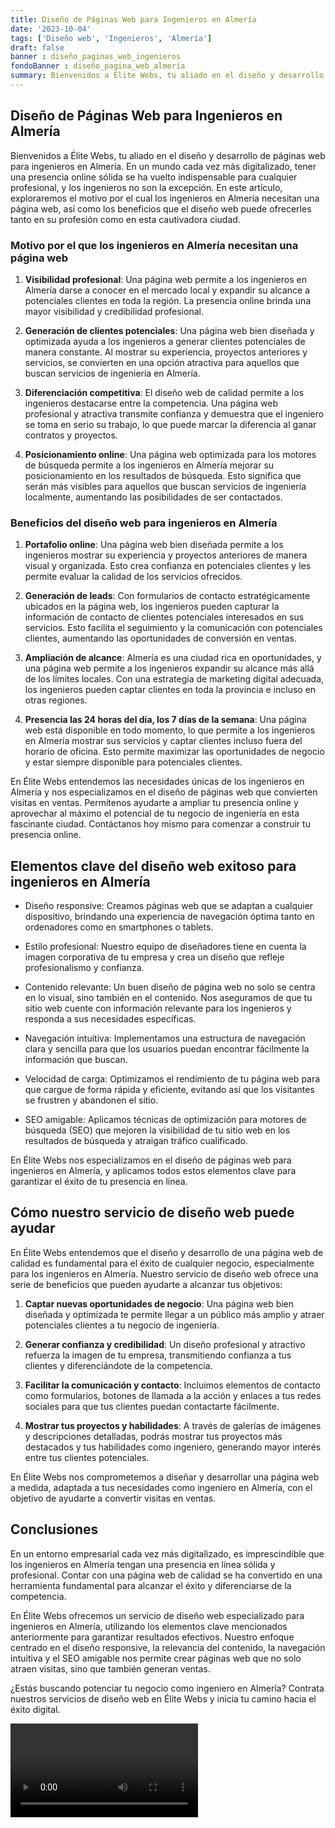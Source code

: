 ```yaml
---
title: Diseño de Páginas Web para Ingenieros en Almería
date: '2023-10-04'
tags: ['Diseño web', 'Ingenieros', 'Almería']
draft: false
banner : diseño_paginas_web_ingenieros
fondoBanner : diseño_pagina_web_almería
summary: Bienvenidos a Élite Webs, tu aliado en el diseño y desarrollo de páginas web para ingenieros en Almería. En un mundo cada vez más digitalizado, tener una presencia online sólida se ha vuelto indispensable para cualquier profesional, y los ingenieros no son la excepción. En este artículo, exploraremos el motivo por el cual los ingenieros en Almería necesitan una página web, así como los beneficios que el diseño web puede ofrecerles tanto en su profesión como en esta cautivadora ciudad.
---
```


## Diseño de Páginas Web para Ingenieros en Almería

Bienvenidos a Élite Webs, tu aliado en el diseño y desarrollo de páginas web para ingenieros en Almería. En un mundo cada vez más digitalizado, tener una presencia online sólida se ha vuelto indispensable para cualquier profesional, y los ingenieros no son la excepción. En este artículo, exploraremos el motivo por el cual los ingenieros en Almería necesitan una página web, así como los beneficios que el diseño web puede ofrecerles tanto en su profesión como en esta cautivadora ciudad.

### Motivo por el que los ingenieros en Almería necesitan una página web

1. **Visibilidad profesional**: Una página web permite a los ingenieros en Almería darse a conocer en el mercado local y expandir su alcance a potenciales clientes en toda la región. La presencia online brinda una mayor visibilidad y credibilidad profesional.

2. **Generación de clientes potenciales**: Una página web bien diseñada y optimizada ayuda a los ingenieros a generar clientes potenciales de manera constante. Al mostrar su experiencia, proyectos anteriores y servicios, se convierten en una opción atractiva para aquellos que buscan servicios de ingeniería en Almería.

3. **Diferenciación competitiva**: El diseño web de calidad permite a los ingenieros destacarse entre la competencia. Una página web profesional y atractiva transmite confianza y demuestra que el ingeniero se toma en serio su trabajo, lo que puede marcar la diferencia al ganar contratos y proyectos.

4. **Posicionamiento online**: Una página web optimizada para los motores de búsqueda permite a los ingenieros en Almería mejorar su posicionamiento en los resultados de búsqueda. Esto significa que serán más visibles para aquellos que buscan servicios de ingeniería localmente, aumentando las posibilidades de ser contactados.

### Beneficios del diseño web para ingenieros en Almería

1. **Portafolio online**: Una página web bien diseñada permite a los ingenieros mostrar su experiencia y proyectos anteriores de manera visual y organizada. Esto crea confianza en potenciales clientes y les permite evaluar la calidad de los servicios ofrecidos.

2. **Generación de leads**: Con formularios de contacto estratégicamente ubicados en la página web, los ingenieros pueden capturar la información de contacto de clientes potenciales interesados en sus servicios. Esto facilita el seguimiento y la comunicación con potenciales clientes, aumentando las oportunidades de conversión en ventas.

3. **Ampliación de alcance**: Almería es una ciudad rica en oportunidades, y una página web permite a los ingenieros expandir su alcance más allá de los límites locales. Con una estrategia de marketing digital adecuada, los ingenieros pueden captar clientes en toda la provincia e incluso en otras regiones.

4. **Presencia las 24 horas del día, los 7 días de la semana**: Una página web está disponible en todo momento, lo que permite a los ingenieros en Almería mostrar sus servicios y captar clientes incluso fuera del horario de oficina. Esto permite maximizar las oportunidades de negocio y estar siempre disponible para potenciales clientes.

En Élite Webs entendemos las necesidades únicas de los ingenieros en Almería y nos especializamos en el diseño de páginas web que convierten visitas en ventas. Permítenos ayudarte a ampliar tu presencia online y aprovechar al máximo el potencial de tu negocio de ingeniería en esta fascinante ciudad. Contáctanos hoy mismo para comenzar a construir tu presencia online.

<GifSeo />

<Cta />

## Elementos clave del diseño web exitoso para ingenieros en Almería

- Diseño responsive: Creamos páginas web que se adaptan a cualquier dispositivo, brindando una experiencia de navegación óptima tanto en ordenadores como en smartphones o tablets.

- Estilo profesional: Nuestro equipo de diseñadores tiene en cuenta la imagen corporativa de tu empresa y crea un diseño que refleje profesionalismo y confianza.

- Contenido relevante: Un buen diseño de página web no solo se centra en lo visual, sino también en el contenido. Nos aseguramos de que tu sitio web cuente con información relevante para los ingenieros y responda a sus necesidades específicas.

- Navegación intuitiva: Implementamos una estructura de navegación clara y sencilla para que los usuarios puedan encontrar fácilmente la información que buscan.

- Velocidad de carga: Optimizamos el rendimiento de tu página web para que cargue de forma rápida y eficiente, evitando así que los visitantes se frustren y abandonen el sitio.

- SEO amigable: Aplicamos técnicas de optimización para motores de búsqueda (SEO) que mejoren la visibilidad de tu sitio web en los resultados de búsqueda y atraigan tráfico cualificado.

En Élite Webs nos especializamos en el diseño de páginas web para ingenieros en Almería, y aplicamos todos estos elementos clave para garantizar el éxito de tu presencia en línea.

## Cómo nuestro servicio de diseño web puede ayudar

En Élite Webs entendemos que el diseño y desarrollo de una página web de calidad es fundamental para el éxito de cualquier negocio, especialmente para los ingenieros en Almería. Nuestro servicio de diseño web ofrece una serie de beneficios que pueden ayudarte a alcanzar tus objetivos:

1. **Captar nuevas oportunidades de negocio**: Una página web bien diseñada y optimizada te permite llegar a un público más amplio y atraer potenciales clientes a tu negocio de ingeniería.

2. **Generar confianza y credibilidad**: Un diseño profesional y atractivo refuerza la imagen de tu empresa, transmitiendo confianza a tus clientes y diferenciándote de la competencia.

3. **Facilitar la comunicación y contacto**: Incluimos elementos de contacto como formularios, botones de llamada a la acción y enlaces a tus redes sociales para que tus clientes puedan contactarte fácilmente.

4. **Mostrar tus proyectos y habilidades**: A través de galerías de imágenes y descripciones detalladas, podrás mostrar tus proyectos más destacados y tus habilidades como ingeniero, generando mayor interés entre tus clientes potenciales.

En Élite Webs nos comprometemos a diseñar y desarrollar una página web a medida, adaptada a tus necesidades como ingeniero en Almería, con el objetivo de ayudarte a convertir visitas en ventas.

## Conclusiones

En un entorno empresarial cada vez más digitalizado, es imprescindible que los ingenieros en Almería tengan una presencia en línea sólida y profesional. Contar con una página web de calidad se ha convertido en una herramienta fundamental para alcanzar el éxito y diferenciarse de la competencia.

En Élite Webs ofrecemos un servicio de diseño web especializado para ingenieros en Almería, utilizando los elementos clave mencionados anteriormente para garantizar resultados efectivos. Nuestro enfoque centrado en el diseño responsive, la relevancia del contenido, la navegación intuitiva y el SEO amigable nos permite crear páginas web que no solo atraen visitas, sino que también generan ventas.

¿Estás buscando potenciar tu negocio como ingeniero en Almería? Contrata nuestros servicios de diseño web en Élite Webs y inicia tu camino hacia el éxito digital.

<Video />

<CtaBot job='Ingenieros' city='Almería'/>

<Gmaps query='Almería+españa+maps' />